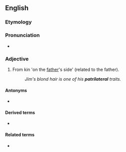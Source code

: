 {{also|patrilatéral}}
==English==

===Etymology===
{{root|en|ine-pro|*peh₂-}}
{{prefix|en|patri|lateral}}

===Pronunciation===
* {{IPA|en|/ˌpætɹɪˈlæt(ə)ɹəl/}}

===Adjective===
{{en-adj}}

# From kin 'on the [[father]]'s side' (related to the father).
#: ''Jim's blond hair is one of his '''patrilateral''' traits.''

====Antonyms====
* {{l|en|matrilateral}}

====Derived terms====
* {{l|en|patrilaterally}}

====Related terms====
* {{l|en|patrilineal}}